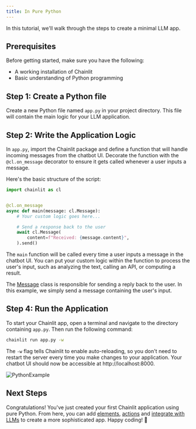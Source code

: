 ```yaml
---
title: In Pure Python
---
```


In this tutorial, we'll walk through the steps to create a minimal LLM app.

## Prerequisites

Before getting started, make sure you have the following:

- A working installation of Chainlit
- Basic understanding of Python programming

## Step 1: Create a Python file

Create a new Python file named `app.py` in your project directory. This file will contain the main logic for your LLM application.

## Step 2: Write the Application Logic

In `app.py`, import the Chainlit package and define a function that will handle incoming messages from the chatbot UI. Decorate the function with the `@cl.on_message` decorator to ensure it gets called whenever a user inputs a message.

Here's the basic structure of the script:

```python app.py
import chainlit as cl


@cl.on_message
async def main(message: cl.Message):
    # Your custom logic goes here...

    # Send a response back to the user
    await cl.Message(
        content=f"Received: {message.content}",
    ).send()
```

The `main` function will be called every time a user inputs a message in the chatbot UI. You can put your custom logic within the function to process the user's input, such as analyzing the text, calling an API, or computing a result.

The [Message](/api-reference/message) class is responsible for sending a reply back to the user. In this example, we simply send a message containing the user's input.

## Step 4: Run the Application

To start your Chainlit app, open a terminal and navigate to the directory containing `app.py`. Then run the following command:

```bash
chainlit run app.py -w
```

The `-w` flag tells Chainlit to enable auto-reloading, so you don't need to restart the server every time you make changes to your application. Your chatbot UI should now be accessible at http://localhost:8000.

![PythonExample](/images/python-example.png)

## Next Steps

Congratulations! You've just created your first Chainlit application using pure Python. From here, you can add [elements](/chat-experience/elements), [actions](/chat-experience/actions) and [integrate with LLMs](/examples/openai-sql) to create a more sophisticated app. Happy coding! 🎉
